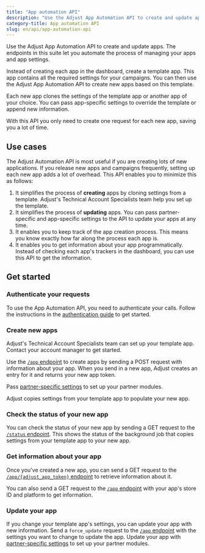 ```yaml
---
title: "App automation API"
description: "Use the Adjust App Automation API to create and update apps."
category-title: App automation API
slug: en/api/app-automation-api
---
```


Use the Adjust App Automation API to create and update apps. The endpoints in this suite let you automate the process of managing your apps and app settings.

Instead of creating each app in the dashboard, create a template app. This app contains all the required settings for your campaigns. You can then use the Adjust App Automation API to create new apps based on this template.

Each new app clones the settings of the template app or another app of your choice. You can pass app-specific settings to override the template or append new information.

With this API you only need to create one request for each new app, saving you a lot of time.

## Use cases

The Adjust Automation API is most useful if you are creating lots of new applications. If you release new apps and campaigns frequently, setting up each new app adds a lot of overhead. This API enables you to minimize this as follows:

1. It simplifies the process of **creating** apps by cloning settings from a template. Adjust's Technical Account Specialists team help you set up the template.
2. It simplifies the process of **updating** apps. You can pass partner-specific and app-specific settings to the API to update your apps at any time.
3. It enables you to keep track of the app creation process. This means you know exactly how far along the process each app is.
4. It enables you to get information about your app programmatically. Instead of checking each app's trackers in the dashboard, you can use this API to get the information.

## Get started

### Authenticate your requests

To use the App Automation API, you need to authenticate your calls. Follow the instructions in the [authentication guide](/en/api/app-automation-api/authentication) to get started.

### Create new apps

<Callout type="note">

Adjust's Technical Account Specialists team can set up your template app. Contact your account manager to get started.

</Callout>

Use the [`/app` endpoint](/en/api/app-automation-api/app-endpoint) to create apps by sending a POST request with information about your app. When you send in a new app, Adjust creates an entry for it and returns your new app token.

Pass [partner-specific settings](/en/api/app-automation-api/channel-setup) to set up your partner modules.

Adjust copies settings from your template app to populate your new app.

### Check the status of your new app

You can check the status of your new app by sending a GET request to the [`/status` endpoint](/en/api/app-automation-api/status-endpoint). This shows the status of the background job that copies settings from your template app to your new app.

### Get information about your app

Once you've created a new app, you can send a GET request to the [`/app/{adjust_app_token}` endpoint](/en/api/app-automation-api/app-endpoint#app-token-parameters) to retrieve information about it.

You can also send a GET request to the [`/app` endpoint](/en/api/app-automation-api/app-endpoint) with your app's store ID and platform to get information.

### Update your app

If you change your template app's settings, you can update your app with new information. Send a `force_update` request to the [`/app` endpoint](/en/api/app-automation-api/app-endpoint) with the settings you want to change to update the app. Update your app with [partner-specific settings](/en/api/app-automation-api/channel-setup) to set up your partner modules.
